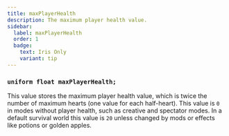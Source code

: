 ```yaml
---
title: maxPlayerHealth
description: The maximum player health value.
sidebar:
  label: maxPlayerHealth
  order: 1
  badge:
    text: Iris Only
    variant: tip
---
```


### `uniform float maxPlayerHealth;`

This value stores the maximum player health value, which is twice the number of maximum hearts (one value for each half-heart).  This value is `0` in modes without player health, such as creative and spectator modes. In a default survival world this value is `20` unless changed by mods or effects like potions or golden apples.